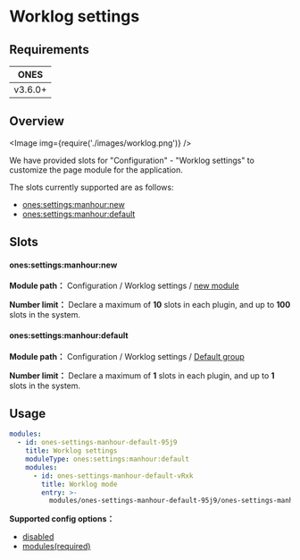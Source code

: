 # Worklog settings

## Requirements

|  ONES   |
| :-----: |
| v3.6.0+ |

## Overview

<Image img={require('./images/worklog.png')} />

We have provided slots for "Configuration" - "Worklog settings" to customize the page module for the application.

The slots currently supported are as follows:

- [ones:settings:manhour:new](#onessettingsmanhournew)
- [ones:settings:manhour:default](#onessettingsmanhourdefault)

## Slots

#### ones:settings:manhour:new

**Module path：** Configuration / Worklog settings / [new module](../index.mdx#slot-hierarchy)

**Number limit：** Declare a maximum of **10** slots in each plugin, and up to **100** slots in the system.

#### ones:settings:manhour:default

**Module path：** Configuration / Worklog settings / [Default group](../index.mdx#slot-hierarchy)

**Number limit：** Declare a maximum of **1** slots in each plugin, and up to **1** slots in the system.

## Usage

```yaml
modules:
  - id: ones-settings-manhour-default-95j9
    title: Worklog settings
    moduleType: ones:settings:manhour:default
    modules:
      - id: ones-settings-manhour-default-vRxk
        title: Worklog mode
        entry: >-
          modules/ones-settings-manhour-default-95j9/ones-settings-manhour-default-vRxk/index.html
```

**Supported config options：**

- [disabled](../../../../../reference/config/plugin.yaml#disabled)
- [modules(required)](../../../../../reference/config/plugin.yaml#subModule)
